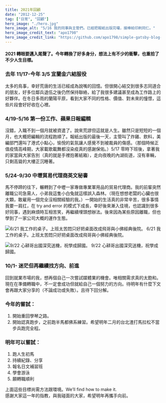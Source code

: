```yaml
---
title: 2021年回顧
date: "2012-12-25"
tag: ["日常", "回顧"]
hero_image: "./hero.jpg"
hero_image_alt: "5/16 我的同事與主管們。已經把報紙出版完囉，接棒給印刷同仁。"
hero_image_credit_text: "apo1798"
hero_image_credit_link: "https://github.com/apo1798/simple-gatsby-blog-initial"
---
```


#### 2021 轉眼要邁入尾聲了。今年轉換了好多身分，想法上有不少的衝擊，也重拾了不少人生目標。

### 去年 11/17-今年 3/5 宜蘭金六結服役

太多的鳥事，幸好荒唐的生活已經成為說嘴的回憶。但很開心結交到很多志同道合的朋友，好多位鄰兵退伍之後仍然保持聯絡，給了我很多建議甚至成為工作路上的好夥伴。在冬日多雨的蘭陽平原，看到大家不同的性格、價值、對未來的憧憬，這些片段會好好收在心裡。

### 4/19-5/16 第一份工作、蘋果日報編輯

沒錯，入職不到一個月就被資遣了。說來荒謬但這就是人生。雖然只是短短的一個月，也大概把編輯的流程跑順了。報紙出版的最後一天，主管叫了炸雞、飲料，美編部門還叫了港式小點心，愉悅的氣氛讓人感覺不到被裁員的傷感。（那個時候正值疫情高峰期，大家載歌載舞都沒染疫真的感謝保佑。）5/17 零時下班後，拿著我的家當與大家告別（真的就是手裡抱著紙箱），走向夜晚的內湖街道，沒有車輛，只剩高聳的大樓正沉睡著。

### 5/24-9/30 中壢貿易代理商英文秘書

馬不停蹄的往下，輾轉到了中壢一家專做專業軍用品的貿易代理商。我的前輩突然離職公司急需人，小弟我這隻小白兔就這樣誤入森林。（現在想想老闆的心臟也很大顆，敢雇用一個完全沒相關經驗的我。）一開始的生活真的非常辛苦，很多事情我要一肩扛，在 try and error 的模式下成長，幸好後來漸入佳境，也認識到很多好同事，遇到麻煩時互相苦笑，再繼續埋頭想辦法。後來因為某些原因離職，但也學到了一家公司大概的運作生態。

![6/21 我工作的桌子。上班太苦悶只好把桌面改成飛哥與小佛經典後院。](./desktop.jpg "6/21 我工作的桌子。上班太苦悶只好把桌面改成飛哥與小佛經典後院。")
6/21 我工作的桌子。上班太苦悶只好把桌面改成飛哥與小佛經典後院。

![9/22 心耕哥出國深究送機，祝學成歸國。](./airport.jpg "9/22 心耕哥出國深究送機，祝學成歸國。")
9/22 心耕哥出國深究送機，祝學成歸國。

### 10/1- 迷茫但再繼續找方向、前進

回到就業市場的我，想再個自己一次嘗試媒體業的機會。唯相關需求真的太飽和。現在在準備轉職中，不一定會成功但就給自己一個努力的方向。待明年有什麼下文會再跟大家分享的（不論成功或失敗）。且待下回分解。

### 今年的嘗試：

1. 開始重回學琴之路。
2. 開始認真跑步，之前跑半馬都佛系練習。希望明年二月的台北渣打馬拉松不當步兵跑完全程。

### 明年可以嘗試：

1. 跑人生初馬
2. 持續紀錄、分享
3. 報名日文補習班
4. 學會游泳
5. 願轉職順利

上面這些目標尚需方法跟環境。We’ll find how to make it.  
感謝大家這一年的指教，與我碰面的大家，希望明年再攜手向前。
